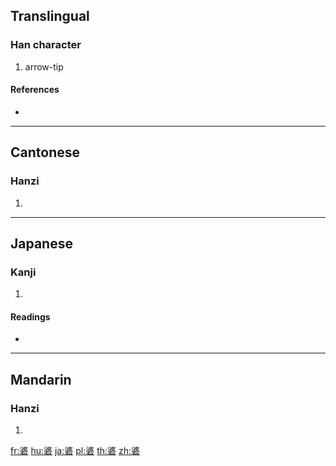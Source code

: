 {{character info/new}}
==Translingual==

===Han character===
{{Han char|rn=112|rad=石|as=08|sn=13|four=34601|canj=EEMR}}

# arrow-tip

====References====
* {{Han ref|kx=0831.420|dkj=24273|dj=1248.140|hdz=42440.050|uh=7886|ud=30854|bh=DEEB|bd=57067}}

----

==Cantonese==

===Hanzi===
{{yue-hanzi|jyut=|y=bo1}}

# {{defn|lang=yue|sort=石08}}

----

==Japanese==

===Kanji===
{{ja-kanji|grade=|rs=石08}}

# {{defn|lang=ja|sort=石08}}

====Readings====
* {{ja-readings|on=[[は]] (ha), [[ば]] (ba)|kun=|nanori=}}

----

==Mandarin==

===Hanzi===
{{cmn-hanzi|pin=[[bō]] ([[bo1]])|wg=po<sup>1</sup>}}

# {{defn|lang=cmn|sort=石08}}

[[fr:碆]]
[[hu:碆]]
[[ja:碆]]
[[pl:碆]]
[[th:碆]]
[[zh:碆]]